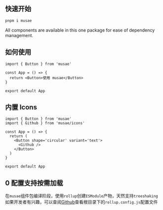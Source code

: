 ## 快速开始

```bash
pnpm i musae
```

All components are available in this one package for ease of dependency management.

## 如何使用

```tsx
import { Button } from 'musae'

const App = () => {
  return <Button>使用 musae</Button>
}

export default App
```

## 内置 Icons

```tsx
import { Button } from 'musae'
import { Github } from 'musae/icons'

const App = () => {
  return (
    <Button shape='circular' variant='text'>
      <Github />
    </Button>
  )
}

export default App
```

## 0 配置支持按需加载

在`musae`组件包编译阶段，使用`rollup`创建`ESModule`产物，天然支持`treeshaking`
如果开发者有兴趣，可以查阅[Github](https://github.com/aiszlab/musae)查看根目录下的`rollup.config.js`配置文件
